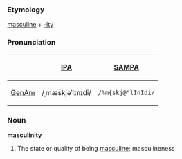 ===Etymology===
[[masculine]] + [[-ity]]

===Pronunciation===
{| border=1 cellpadding=5
! !! [[w:IPA|IPA]] !! [[w:SAMPA|SAMPA]]
|-
! [[GenAm]]
| /ˌmæskjəˈlɪnɪdi/ || <tt>/%m{skj@"lInIdi/</tt>
|}

===Noun===
'''masculinity'''
#The state or quality of being [[masculine]]; masculineness